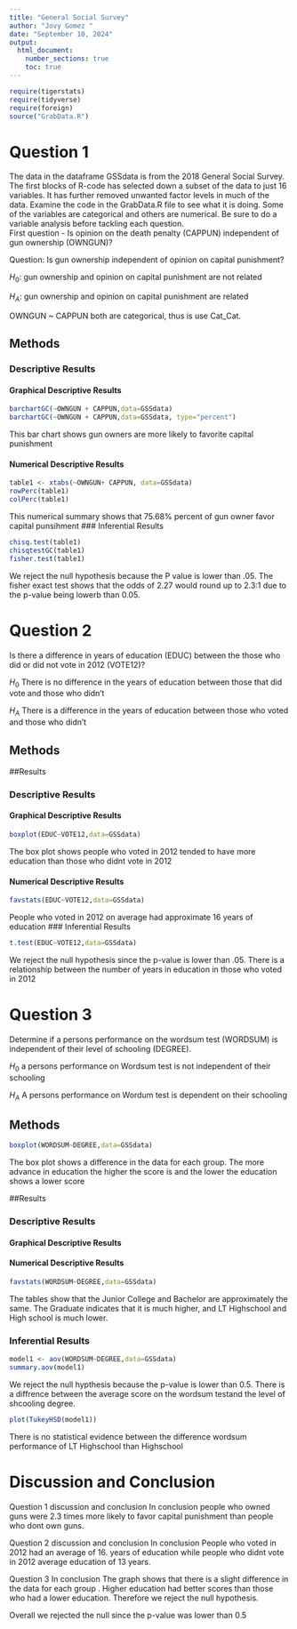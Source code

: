 ```yaml
---
title: "General Social Survey"
author: "Jovy Gomez "
date: "September 10, 2024"
output: 
  html_document:
    number_sections: true
    toc: true
---
```



```r
require(tigerstats)
require(tidyverse)
require(foreign)
source("GrabData.R")
```




#  Question 1

<!--In this section you explain what you are trying to show.  Where did the data come from?  What is the research or other question you are trying to answer?!-->

The data in the dataframe GSSdata is from the 2018 General Social Survey. The first blocks of R-code has selected down a subset of the data to just 16 variables. It has further removed unwanted factor levels in much of the data. Examine the code in the GrabData.R file to see what it is doing. Some of the variables are categorical and others are numerical. Be sure to do a variable analysis before tackling each question.  
First question - Is opinion on the death penalty (CAPPUN) independent of gun ownership (OWNGUN)?

Question: Is gun ownership independent of opinion on capital punishment?  

$H_0$: gun ownership and opinion on capital punishment are not related   

$H_A$: gun ownership and opinion on capital punishment are related   

OWNGUN ~ CAPPUN both are categorical, thus is use Cat_Cat. 



## Methods

<!--Decide on your methods:  use "variable analysis" or other appropriate descriptors.  Make sure to choose at least one graphical method and at least one numerical method.!-->



<!--Divide this section into two sub-sections:  One for your descriptive  results and one for your inferential results.!-->

### Descriptive Results

#### Graphical Descriptive Results

<!--Graphical results here.  Make sure to show your code.  Provide appropriate labels for axes, giving units if possible, and provide a good title for the graph, too.  Use the graphical results to describe the patterns if any that exist in the data as focused toward the research question!-->

```r
barchartGC(~OWNGUN + CAPPUN,data=GSSdata)
barchartGC(~OWNGUN + CAPPUN,data=GSSdata, type="percent")

```

This bar chart shows gun owners are more likely to favorite capital punishment 



#### Numerical Descriptive Results

<!--Numerical results go here. Use the numerical results to describe the patterns if any that exist in the data as focused toward the research question!-->

```r
table1 <- xtabs(~OWNGUN+ CAPPUN, data=GSSdata)
rowPerc(table1)
colPerc(table1)
```

This numerical summary shows that 75.68% percent of gun owner favor capital punsihment 
### Inferential Results


<!--State hypothesis clearly.  Make sure your discussion of the inferential test covers all the aspects that the test output produces, such as test statistic, p-value etc.  Make a decision about the null hypothesis, explain the assumptions on which the selected test/procedure was based, and why the chosen procedure satisfys the assumptions and is appropriate to answer the research question!-->

```r
chisq.test(table1)
chisqtestGC(table1)
fisher.test(table1)
```

We reject the null hypothesis because the P value is lower than .05. The fisher exact test shows that the odds of 2.27 would round up to 2.3:1 due to the p-value being lowerb than 0.05.


#  Question 2

<!--In this section you explain what you are trying to show.  Where did the data come from?  What is the research or other question you are trying to answer?!-->


Is there a difference in years of education (EDUC) between the those who did or did not vote in 2012 (VOTE12)?

$H_0$ There is no difference in the years of education between those that did vote and those who didn't

$H_A$ There is a difference in the years of education between those who voted and those who didn't 

## Methods

<!--Decide on your methods:  use "variable analysis" or other appropriate descriptors.  Make sure to choose at least one graphical method and at least one numerical method.!-->

##Results

<!--Divide this section into two sub-sections:  One for your descriptive  results and one for your inferential results.!-->

### Descriptive Results

#### Graphical Descriptive Results

<!--Graphical results here.  Make sure to show your code.  Provide appropriate labels for axes, giving units if possible, and provide a good title for the graph, too.  Use the graphical results to describe the patterns if any that exist in the data as focused toward the research question!-->

```r
boxplot(EDUC~VOTE12,data=GSSdata)
```


The box plot shows people who voted in 2012 tended to have more education than those who didnt vote in 2012

#### Numerical Descriptive Results

<!--Numerical results go here. Use the numerical results to describe the patterns if any that exist in the data as focused toward the research question!-->

```r
favstats(EDUC~VOTE12,data=GSSdata)
```

People who voted in 2012 on average had approximate 16 years of education
### Inferential Results

<!--State hypothesis clearly.  Make sure your discussion of the inferential test covers all the aspects that the test output produces, such as test statistic, p-value etc.  Make a decision about the null hypothesis, explain the assumptions on which the selected test/procedure was based, and why the chosen procedure satisfys the assumptions and is appropriate to answer the research question!-->

```r
t.test(EDUC~VOTE12,data=GSSdata)
```

We reject the null hypothesis since the p-value is lower than .05. 
There is a relationship between the number of years in education in those who voted in 2012

#  Question 3

<!--In this section you explain what you are trying to show.  Where did the data come from?  What is the research or other question you are trying to answer?!-->

Determine if a persons performance on the wordsum test (WORDSUM) is independent of their level of schooling (DEGREE).

$H_0$ a persons performance on Wordsum test is not independent of their schooling 

$H_A$ A persons performance on Wordum test is dependent on their schooling  


## Methods


<!--Decide on your methods:  use "variable analysis" or other appropriate descriptors.  Make sure to choose at least one graphical method and at least one numerical method.!-->

```r
boxplot(WORDSUM~DEGREE,data=GSSdata)
```

The box plot shows a difference in the data for each group. The more advance in education the higher the score is and the lower the education shows a lower score 


##Results

<!--Divide this section into two sub-sections:  One for your descriptive  results and one for your inferential results.!-->

### Descriptive Results

#### Graphical Descriptive Results

<!--Graphical results here.  Make sure to show your code.  Provide appropriate labels for axes, giving units if possible, and provide a good title for the graph, too.  Use the graphical results to describe the patterns if any that exist in the data as focused toward the research question!-->



#### Numerical Descriptive Results

<!--Numerical results go here. Use the numerical results to describe the patterns if any that exist in the data as focused toward the research question!-->

```r
favstats(WORDSUM~DEGREE,data=GSSdata)
```

The tables show that the Junior College and Bachelor are approximately the same. The Graduate indicates that it is much higher, and LT Highschool and High school is much lower. 

### Inferential Results

<!--State hypothesis clearly.  Make sure your discussion of the inferential test covers all the aspects that the test output produces, such as test statistic, p-value etc.  Make a decision about the null hypothesis, explain the assumptions on which the selected test/procedure was based, and why the chosen procedure satisfys the assumptions and is appropriate to answer the research question!-->

```r
model1 <- aov(WORDSUM~DEGREE,data=GSSdata)
summary.aov(model1)
```


We reject the null hypthesis because the p-value is lower than 0.5. 
There is a diffrence between the average score on the wordsum testand the level of shcooling degree. 

```r
plot(TukeyHSD(model1))
```

There is no statistical evidence between the difference wordsum performance of LT Highschool than Highschool

# Discussion and Conclusion

<!--Discussion and conclusion here.  If you found a relationship be sure to consider whether the relationship occurs because one of the variavbles causes the other, or whether they perhasps are related for some other reason.  Watch the chapter 6 videos from the GeorgeTown videos collection.!-->

Question 1 discussion and conclusion
In conclusion people who owned guns were 2.3 times more likely to favor capital punishment than people who dont own guns. 

Question 2 discussion and conclusion 
In conclusion People who voted in 2012 had an average of 16. years of education while people who didnt vote in 2012 average education of 13 years. 

Question 3 In conclusion 
The graph shows that there is a slight difference in the data for each group . Higher education had better scores than those who had a lower education. Therefore we reject the null hypothesis.

Overall we rejected the null since the p-value was lower than 0.5 

